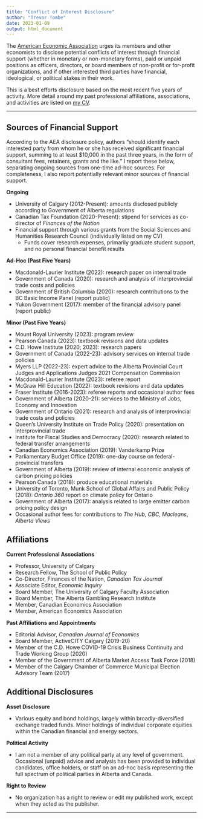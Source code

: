 ```yaml
---
title: "Conflict of Interest Disclosure"
author: "Trevor Tombe"
date: 2023-01-09
output: html_document
---
```


The [American Economic Association](https://www.aeaweb.org/journals/policies/disclosure-policy) urges its members and other economists to disclose potential conflicts of interest through financial support (whether in monetary or non-monetary forms), paid or unpaid positions as officers, directors, or board members of non-profit or for-profit organizations, and if other interested third parties have financial, ideological, or political stakes in their work.

This is a best efforts disclosure based on the most recent five years of activity. More detail around my past professional affiliations, associations, and activities are listed on [my CV](https://www.trevortombe.com/files/CV.pdf).

---

## Sources of Financial Support

According to the AEA disclosure policy, authors "should identify each interested party from whom he or she has received significant financial support, summing to at least $10,000 in the past three years, in the form of consultant fees, retainers, grants and the like." I report these below, separating ongoing sources from one-time ad-hoc sources. For completeness, I also report potentially relevant minor sources of financial support.

**Ongoing**

- University of Calgary (2012-Present): amounts disclosed publicly according to Government of Alberta regulations
- Canadian Tax Foundation (2020-Present): stipend for services as co-director of *Finances of the Nation*
- Financial support through various grants from the Social Sciences and Humanities Research Council (individually listed on my CV)
  - Funds cover research expenses, primarily graduate student support, and no personal financial benefit results

**Ad-Hoc (Past Five Years)**

- Macdonald-Laurier Institute (2022): research paper on internal trade
- Government of Canada (2020): research and analysis of interprovincial trade costs and policies
- Government of British Columbia (2020): research contributions to the BC Basic Income Panel (report public)
- Yukon Government (2017): member of the financial advisory panel (report public)

**Minor (Past Five Years)**

- Mount Royal University (2023): program review
- Pearson Canada (2023): textbook revisions and data updates
- C.D. Howe Institute (2020; 2023): research papers
- Government of Canada (2022-23): advisory services on internal trade policies
- Myers LLP (2022-23): expert advice to the Alberta Provincial Court Judges and Applications Judges 2021 Compensation Commission
- Macdonald-Laurier Institute (2023): referee report
- McGraw Hill Education (2022): textbook revisions and data updates
- Fraser Institute (2016-2023): referee reports and occasional author fees
- Government of Alberta (2020-21): services to the Ministry of Jobs, Economy and Innovation
- Government of Ontario (2021): research and analysis of interprovincial trade costs and policies
- Queen's University Institute on Trade Policy (2020): presentation on interprovincial trade
- Institute for Fiscal Studies and Democracy (2020): research related to federal transfer arrangements
- Canadian Economics Association (2019): Vanderkamp Prize
- Parliamentary Budget Office (2019): one-day course on federal-provincial transfers
- Government of Alberta (2019): review of internal economic analysis of carbon pricing policies
- Pearson Canada (2018): produce educational materials
- University of Toronto, Munk School of Global Affairs and Public Policy (2018): *Ontario 360* report on climate policy for Ontario
- Government of Alberta (2017): analysis related to large emitter carbon pricing policy design
- Occasional author fees for contributions to *The Hub*, *CBC*, *Macleans*, *Alberta Views*

## Affiliations

**Current Professional Associations**

- Professor, University of Calgary
- Research Fellow, The School of Public Policy
- Co-Director, Finances of the Nation, *Canadian Tax Journal*
- Associate Editor, *Economic Inquiry*
- Board Member, The University of Calgary Faculty Association
- Board Member, The Alberta Gambling Research Institute
- Member, Canadian Economics Association
- Member, American Economics Association

**Past Affiliations and Appointments**

- Editorial Advisor, *Canadian Journal of Economics*
- Board Member, ActiveCITY Calgary (2019-20)
- Member of the C.D. Howe COVID-19 Crisis Business Continuity and Trade Working Group (2020)
- Member of the Government of Alberta Market Access Task Force (2018)
- Member of the Calgary Chamber of Commerce Municipal Election Advisory Team (2017)

## Additional Disclosures

**Asset Disclosure**

- Various equity and bond holdings, largely within broadly-diversified exchange traded funds. Minor holdings of individual corporate equities within the Canadian financial and energy sectors.

**Political Activity**

- I am not a member of any political party at any level of government. Occasional (unpaid) advice and analysis has been provided to individual candidates, office holders, or staff on an ad-hoc basis representing the full spectrum of political parties in Alberta and Canada.

**Right to Review**

- No organization has a right to review or edit my published work, except when they acted as the publisher.

---


